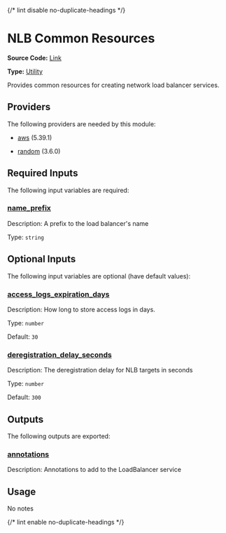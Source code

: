 {/* lint disable no-duplicate-headings */}

# NLB Common Resources

**Source Code:** [Link](https://github.com/Panfactum/stack/tree/__currentPanfactumVersion__/packages/terraform/kube_nlb_common_resources)

**Type:** [Utility](./overview)

Provides common resources for creating network load balancer services.

## Providers

The following providers are needed by this module:

* [aws](https://registry.terraform.io/providers/hashicorp/aws/5.39.1/docs) (5.39.1)

* [random](https://registry.terraform.io/providers/hashicorp/random/3.6.0/docs) (3.6.0)

## Required Inputs

The following input variables are required:

### <a name="input_name_prefix" /> [name\_prefix](#input_name_prefix)

Description: A prefix to the load balancer's name

Type: `string`

## Optional Inputs

The following input variables are optional (have default values):

### <a name="input_access_logs_expiration_days" /> [access\_logs\_expiration\_days](#input_access_logs_expiration_days)

Description: How long to store access logs in days.

Type: `number`

Default: `30`

### <a name="input_deregistration_delay_seconds" /> [deregistration\_delay\_seconds](#input_deregistration_delay_seconds)

Description: The deregistration delay for NLB targets in seconds

Type: `number`

Default: `300`

## Outputs

The following outputs are exported:

### <a name="output_annotations" /> [annotations](#output_annotations)

Description: Annotations to add to the LoadBalancer service

## Usage

No notes

{/* lint enable no-duplicate-headings */}

